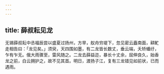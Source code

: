 ```yaml
---
---
---
```

title: 薛叔耘见龙
---



无锡薛叔耘中丞福辰尝以盛夏过扬州，方旱，舣舟穷堤下，忽见密云矗南面，耕甿走相告曰：「龙见矣。」须臾，天四围如墨，有二龙皆长数丈，垂云端，夭矫蟠纡，乍有乍无。俄大雨骤至，雷风随之。二龙去薛益迩，暴长十丈余，屈伸良久，始香龙之前，白云拥护之，故不见其首。明日，渡扬子江，复有三龙错见如前状，已而遇雨。